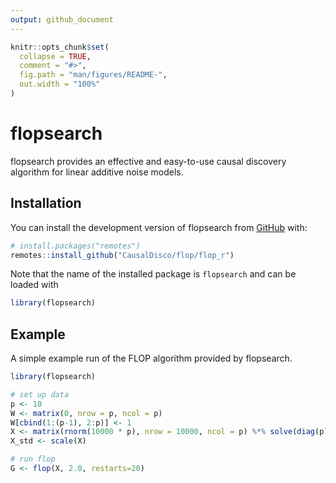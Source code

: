```yaml
---
output: github_document
---
```


<!-- README.md is generated from README.Rmd. Please edit that file -->

```r
knitr::opts_chunk$set(
  collapse = TRUE,
  comment = "#>",
  fig.path = "man/figures/README-",
  out.width = "100%"
)
```

# flopsearch

<!-- badges: start -->
<!-- badges: end -->

flopsearch provides an effective and easy-to-use causal discovery algorithm for linear additive noise models.

## Installation

You can install the development version of flopsearch from [GitHub](https://github.com/) with:

``` r
# install.packages("remotes")
remotes::install_github("CausalDisco/flop/flop_r")
```

Note that the name of the installed package is ```flopsearch``` and can be loaded with
``` r
library(flopsearch)
```

## Example

A simple example run of the FLOP algorithm provided by flopsearch.

```r
library(flopsearch)

# set up data
p <- 10
W <- matrix(0, nrow = p, ncol = p)
W[cbind(1:(p-1), 2:p)] <- 1
X <- matrix(rnorm(10000 * p), nrow = 10000, ncol = p) %*% solve(diag(p) - W)
X_std <- scale(X)

# run flop
G <- flop(X, 2.0, restarts=20)
```

